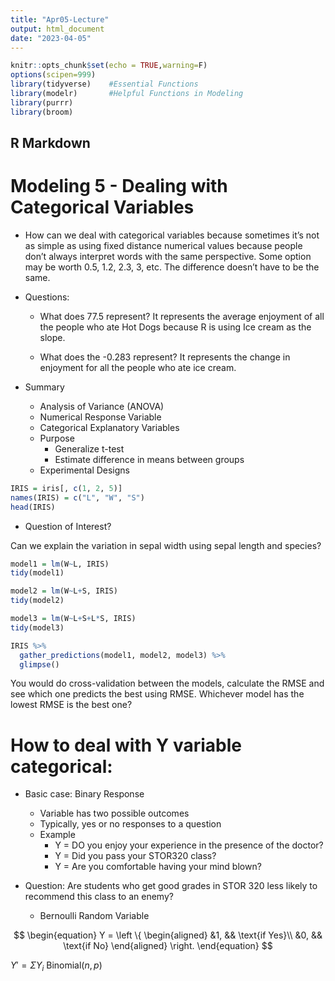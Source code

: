 ```yaml
---
title: "Apr05-Lecture"
output: html_document
date: "2023-04-05"
---
```


```r
knitr::opts_chunk$set(echo = TRUE,warning=F)
options(scipen=999)
library(tidyverse)    #Essential Functions
library(modelr)       #Helpful Functions in Modeling
library(purrr)
library(broom)
```

## R Markdown

# Modeling 5 - Dealing with Categorical Variables

* How can we deal with categorical variables because sometimes it's not as simple as using fixed distance numerical values because people don't always interpret words with the same perspective. Some option may be worth 0.5, 1.2, 2.3, 3, etc. The difference doesn't have to be the same.

* Questions:

  * What does 77.5 represent?
  It represents the average enjoyment of all the people who ate Hot Dogs because R is using Ice cream as the slope. 
  
  * What does the -0.283 represent?
  It represents the change in enjoyment for all the people who ate ice cream.
  
  
* Summary

  * Analysis of Variance (ANOVA)
  * Numerical Response Variable
  * Categorical Explanatory Variables
  * Purpose
    * Generalize t-test
    * Estimate difference in means between groups
  * Experimental Designs
  
```r
IRIS = iris[, c(1, 2, 5)]
names(IRIS) = c("L", "W", "S")
head(IRIS)
```

* Question of Interest?

Can we explain the variation in sepal width using sepal length and species?

```r
model1 = lm(W~L, IRIS)
tidy(model1)
```

```r
model2 = lm(W~L+S, IRIS)
tidy(model2)
```

```r
model3 = lm(W~L+S+L*S, IRIS)
tidy(model3)
```

```r
IRIS %>%
  gather_predictions(model1, model2, model3) %>%
  glimpse()
```

You would do cross-validation between the models, calculate the RMSE and see which one predicts the best using RMSE. Whichever model has the lowest RMSE is the best one?

# How to deal with Y variable categorical:

* Basic case: Binary Response
  * Variable has two possible outcomes
  * Typically, yes or no responses to a question
  * Example
    * Y = DO you enjoy your experience in the presence of the doctor?
    * Y = Did you pass your STOR320 class?
    * Y = Are you comfortable having your mind blown?
  
* Question: Are students who get good grades in STOR 320 less likely to recommend this class to an enemy?

  * Bernoulli Random Variable
  
$$
  \begin{equation}
  Y = \left \{
  \begin{aligned}
    &1, && \text{if Yes}\\
    &0, && \text{if No}
  \end{aligned} \right.
\end{equation} 
$$

$Y' = \Sigma Y_i ~ \text{Binomial}(n, p)$


